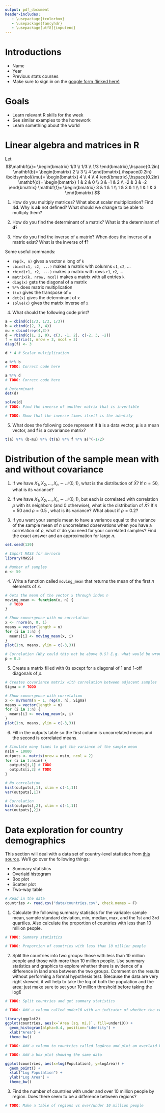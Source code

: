 ```yaml
---
output: pdf_document
header-includes:
   - \usepackage{tcolorbox}
   - \usepackage{fancyhdr}
   - \usepackage[utf8]{inputenc}
---
```


\pagestyle{fancy}
\fancyhf{}
\rhead{Will Nickols}
\lhead{Section 1}
\rfoot{Page \thepage}

# Introductions
- Name
- Year
- Previous stats courses
- Make sure to sign in on the [google form (linked here)](https://forms.gle/JGvZP8CPUhaefnLT6)

# Goals
- Learn relevant R skills for the week
- See similar examples to the homework
- Learn something about the world

# Linear algebra and matrices in R

Let
$$\mathbf{a}=
  \begin{bmatrix}
    1/3 \\
    1/3 \\
    1/3
  \end{bmatrix},\hspace{0.2in} 
  \mathbf{b}=
  \begin{bmatrix}
    2 \\
    3 \\
    4
  \end{bmatrix},\hspace{0.2in} 
  \boldsymbol{\mu}=
  \begin{bmatrix}
    4 \\
    4 \\
    4
  \end{bmatrix},\hspace{0.2in} 
  \mathbf{d}=
    \begin{bmatrix}
    1 & 2 & 0 \\
    3 & -1 & 2 \\
    -2 & 3 & -2
  \end{bmatrix}
  \mathbf{f}=
    \begin{bmatrix}
    3 & 1 & 1 \\
    1 & 3 & 1 \\
    1 & 1 & 3
  \end{bmatrix}
  $$
  
1. How do you multiply matrices?  What about scalar multiplication? Find $4\mathbf{d}$. Why is $\mathbf{ab}$ not defined?  What should we change to be able to multiply them?

2. How do you find the determinant of a matrix? What is the determinant of $\mathbf{d}$?

3. How do you find the inverse of a matrix?  When does the inverse of a matrix exist? What is the inverse of $\mathbf{f}$?

Some useful commands:

- `rep(k, n)` gives a vector `n` long of `k`
- `cbind(c1, c2, ...)` makes a matrix with columns `c1`, `c2`, ...
- `rbind(r1, r2, ...)` makes a matrix with rows `r1`, `r2`, ...
- `matrix(k, nrow, ncol)` makes a matrix with all entries `k`
- `diag(x)` gets the diagonal of a matrix
- `%*%` does matrix multiplication
- `t(x)` gives the transpose of `x`
- `det(x)` gives the determinant of `x`
- `solve(x)` gives the matrix inverse of `x`

4. What should the following code print?
```r
a = cbind(c(1/3, 1/3, 1/3))
b = cbind(c(2, 3, 4))
mu = cbind(rep(4,3))
d = rbind(c(1, 2, 0), c(3, -1, 2), c(-2, 3, -2))
f = matrix(1, nrow = 3, ncol = 3)
diag(f) <- 3
```

```r
d * 4 # Scalar multiplication

a %*% b
# TODO: Correct code here

a %*% d
# TODO: Correct code here

# Determinant
det(d)

solve(d)
# TODO: Find the inverse of another matrix that is invertible

# TODO: Show that the inverse times itself is the identity
```

5. What does the following code represent if $\mathbf{b}$ is a data vector, $\boldsymbol{\mu}$ is a mean vector, and $\mathbf{f}$ is a covariance matrix?

```r
t(a) %*% (b-mu) %*% (t(a) %*% f %*% a)^(-1/2)
```

# Distribution of the sample mean with and without covariance

1. If we have $X_1, X_2, \dots, X_n\sim\mathcal{N}(0, 1)$, what is the distribution of $\bar{X}$?  If $n=50$, what is its variance?

2. If we have $X_1, X_2, \dots, X_n\sim\mathcal{N}(0, 1)$, but each is correlated with correlation $\rho$ with its neighbors (and 0 otherwise), what is the distribution of $\bar{X}$?  If $n=50$ and $\rho=0.5$ , what is its variance?  What about if $\rho=0.2$?

3. If you want your sample mean to have a variance equal to the variance of the sample mean of $n$ uncorrelated observations when you have a correlation of $\rho$, what $n'$ do you need for your correlated samples?  Find the exact answer and an approximation for large $n$.

```r
set.seed(139)

# Import MASS for mvrnorm
library(MASS)

# Number of samples
n <- 50
```

4. Write a function called `moving_mean` that returns the mean of the first $n$ elements of $x$.

```r
# Gets the mean of the vector x through index n
moving_mean <- function(x, n) {
  # TODO
}

# Show convergence with no correlation
x <- rnorm(n, 0, 1)
means = vector(length = n)
for (i in 1:n) {
  means[i] <- moving_mean(x, i)
}
plot(1:n, means, ylim = c(-3,3))

# Correlation (Why could this not be above 0.5? E.g. what would be wrong if it was 1?)
p = 0.5
```

5. Create a matrix filled with 0s except for a diagonal of 1 and 1-off diagonals of $\rho$.
```r
# Creates covariance matrix with correlation between adjacent samples
Sigma = # TODO

# Show convergence with correlation
x <- mvrnorm(n = 1, rep(0, n), Sigma)
means = vector(length = n)
for (i in 1:n) {
  means[i] <- moving_mean(x, i)
}
plot(1:n, means, ylim = c(-3,3))
```

6. Fill in the outputs table so the first column is uncorrelated means and the second is correlated means.
```r
# Simulate many times to get the variance of the sample mean
nsim = 10000
outputs <- matrix(nrow = nsim, ncol = 2)
for (i in 1:nsim) {
  outputs[i,1] # TODO
  outputs[i,2] # TODO
}

# No correlation
hist(outputs[,1], xlim = c(-1,1))
var(outputs[,1])

# Correlation
hist(outputs[,2], xlim = c(-1,1))
var(outputs[,2])
```

# Data exploration for country demographics

This section will deal with a data set of country-level statistics from [this source](https://www.kaggle.com/datasets/fernandol/countries-of-the-world?resource=download).  We'll go over the following things:

- Summary statistics
- Overlaid histogram
- Box plot
- Scatter plot
- Two-way table

```r
# Read in the data
countries <- read.csv("data/countries.csv", check.names = F)
```

1. Calculate the following summary statistics for the \texttt{Population} variable: sample mean, sample standard deviation, min, median, max, and the 1st and 3rd quartiles.  Also calculate the proportion of countries with less than 10 million people.

```r
# TODO: Summary statistics

# TODO: Proportion of countries with less than 10 million people
```

2. Split the countries into two groups: those with less than 10 million people and those with more than 10 million people.  Use summary statistics and graphics to explore whether there is evidence of a difference in land area between the two groups.  Comment on the results without performing a formal hypothesis test.  (Because the data are very right skewed, it will help to take the log of both the population and the area; just make sure to set your 10 million threshold before taking the log!)

```r
# TODO: Split countries and get summary statistics

# TODO: Add a column called under10 with an indicator of whether the country has under 10 million people

library(ggplot2)
ggplot(countries, aes(x=`Area (sq. mi.)`, fill=under10)) + 
  geom_histogram(alpha=0.4, position="identity") + 
  xlab("Area") + 
  theme_bw()

# TODO: Add a column to countries called logArea and plot an overlaid histogram

# TODO: Add a box plot showing the same data

ggplot(countries, aes(x=log(Population), y=logArea)) + 
  geom_point() + 
  xlab("Log Population") + 
  ylab("Log Area") +
  theme_bw()
```

3. Find the number of countries with under and over 10 million people by region.  Does there seem to be a difference between regions?

```r
# TODO: Make a table of regions vs over/under 10 million people
```
